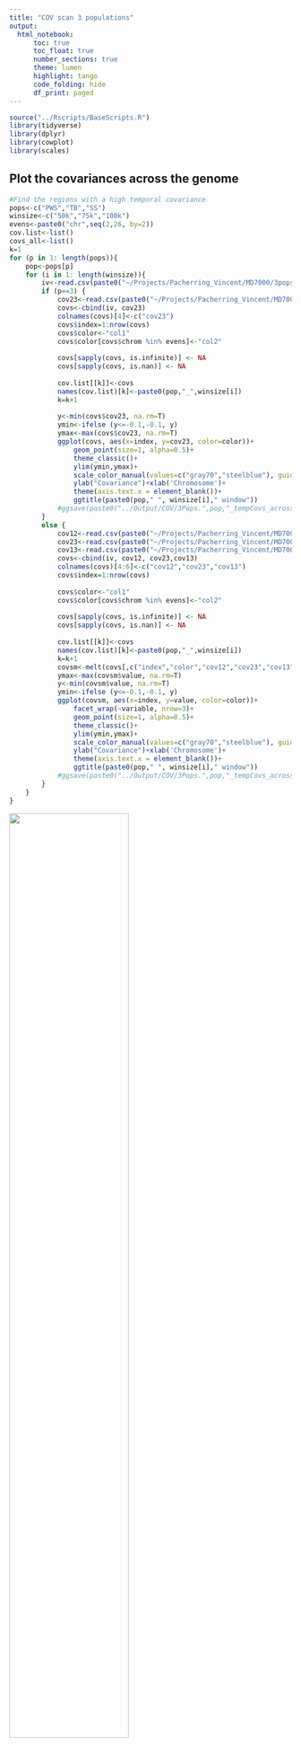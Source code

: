 ```yaml
---
title: "COV scan 3 populations"
output:
  html_notebook:
      toc: true 
      toc_float: true
      number_sections: true
      theme: lumen
      highlight: tango
      code_folding: hide
      df_print: paged
---
```


```r
source("../Rscripts/BaseScripts.R")
library(tidyverse)
library(dplyr)
library(cowplot)
library(scales)
```


## Plot the covariances across the genome  

```r

#Find the regions with a high temporal covariance 
pops<-c("PWS","TB","SS")
winsize<-c("50k","75k","100k")
evens<-paste0("chr",seq(2,26, by=2))
cov.list<-list()
covs_all<-list()
k=1
for (p in 1: length(pops)){
    pop<-pops[p]
    for (i in 1: length(winsize)){
        iv<-read.csv(paste0("~/Projects/Pacherring_Vincent/MD7000/3pops_intervals_",winsize[i],"window.csv"), row.names = 1)
        if (p==3) {
            cov23<-read.csv(paste0("~/Projects/Pacherring_Vincent/MD7000/",pop,"_cov23_2017-2006_2006-1996_3Pops_",winsize[i],"window.csv"), header = F)
            covs<-cbind(iv, cov23)
            colnames(covs)[4]<-c("cov23")
            covs$index=1:nrow(covs)
            covs$color<-"col1"
            covs$color[covs$chrom %in% evens]<-"col2"
    
            covs[sapply(covs, is.infinite)] <- NA
            covs[sapply(covs, is.nan)] <- NA
            
            cov.list[[k]]<-covs
            names(cov.list)[k]<-paste0(pop,"_",winsize[i])    
            k=k+1
            
            y<-min(covs$cov23, na.rm=T)
            ymin<-ifelse (y<=-0.1,-0.1, y) 
            ymax<-max(covs$cov23, na.rm=T)
            ggplot(covs, aes(x=index, y=cov23, color=color))+
                geom_point(size=1, alpha=0.5)+
                theme_classic()+
                ylim(ymin,ymax)+
                scale_color_manual(values=c("gray70","steelblue"), guide="none")+
                ylab("Covariance")+xlab('Chromosome')+
                theme(axis.text.x = element_blank())+
                ggtitle(paste0(pop," ", winsize[i]," window"))
            #ggsave(paste0("../Output/COV/3Pops.",pop,"_tempCovs_acrossGenome_",winsize[i], "Window.png"), width = 8, height = 2.7, dpi=300) 
        }
        else {
            cov12<-read.csv(paste0("~/Projects/Pacherring_Vincent/MD7000/",pop,"_cov12_1996-1991_2006-1996_3Pops_",winsize[i],"window.csv"), header = F)
            cov23<-read.csv(paste0("~/Projects/Pacherring_Vincent/MD7000/",pop,"_cov23_2017-2006_2006-1996_3Pops_",winsize[i],"window.csv"), header = F)
            cov13<-read.csv(paste0("~/Projects/Pacherring_Vincent/MD7000/",pop,"_cov13_2017-2006_1996-1991_3Pops_",winsize[i],"window.csv"), header = F)
            covs<-cbind(iv, cov12, cov23,cov13)
            colnames(covs)[4:6]<-c("cov12","cov23","cov13")
            covs$index=1:nrow(covs)
    
            covs$color<-"col1"
            covs$color[covs$chrom %in% evens]<-"col2"
    
            covs[sapply(covs, is.infinite)] <- NA
            covs[sapply(covs, is.nan)] <- NA
            
            cov.list[[k]]<-covs
            names(cov.list)[k]<-paste0(pop,"_",winsize[i])    
            k=k+1
            covsm<-melt(covs[,c("index","color","cov12","cov23","cov13")], id.vars = c("index", "color"))
            ymax<-max(covsm$value, na.rm=T)
            y<-min(covsm$value, na.rm=T)
            ymin<-ifelse (y<=-0.1,-0.1, y) 
            ggplot(covsm, aes(x=index, y=value, color=color))+
                facet_wrap(~variable, nrow=3)+
                geom_point(size=1, alpha=0.5)+
                theme_classic()+
                ylim(ymin,ymax)+
                scale_color_manual(values=c("gray70","steelblue"), guide="none")+
                ylab("Covariance")+xlab('Chromosome')+
                theme(axis.text.x = element_blank())+
                ggtitle(paste0(pop," ", winsize[i]," window"))
            #ggsave(paste0("../Output/COV/3Pops.",pop,"_tempCovs_acrossGenome_",winsize[i], "Window.png"), width = 8, height = 8, dpi=300)    
        }
    }
}
```

![](../Output/COV/3Pops.PWS_tempCovs_acrossGenome_100kWindow.png){width=65%}

![](../Output/COV/3Pops.TB_tempCovs_acrossGenome_100kWindow.png){width=65%}   

![](../Output/COV/3Pops.SS_tempCovs_acrossGenome_100kWindow.png){width=65%}  
![](../Output/COV/3Pops.SS_tempCovs_acrossGenome_75kWindow.png){width=65%}  

![](../Output/COV/3Pops.SS_tempCovs_acrossGenome_50kWindow.png){width=65%}  


## Find the outlier regions for each time period  

```r

#find how outliers overlap between different windows
cov12<-data.frame()
cov23<-data.frame()
cov13<-data.frame()

for (i in 1:length(cov.list)){
 if (grepl("PWS",names(cov.list)[i])|grepl("TB",names(cov.list)[i])){
    covs<-cov.list[[i]]
    
    pop<-gsub("_.+",'', names(cov.list)[i])
    win<-gsub(paste0(pop,"_"), '', names(cov.list)[i])
    
    covs<-covs[order(covs$cov12, decreasing=T),]
    n<-ceiling(nrow(covs)*0.01) #top1% region
    covs12_top<-covs[1:n,c(1:4)]
    covs12_top<-covs12_top[order(covs12_top$chrom, covs12_top$start),]
    covs12_top$window<-win
    covs12_top$pop<-pop
    cov12<-rbind(cov12, covs12_top)
    
    covs<-covs[order(covs$cov13, decreasing=T),]
    n<-ceiling(nrow(covs)*0.01) #top1% region
    covs13_top<-covs[1:n,c(1:3,6)]
    covs13_top<-covs13_top[order(covs13_top$chrom, covs13_top$start),]
    covs13_top$window<-win
    covs13_top$pop<-pop
    cov13<-rbind(cov13, covs13_top)
    
    covs<-covs[order(covs$cov23, decreasing=T),]
    n<-ceiling(nrow(covs)*0.01) #top1% region
    covs23_top<-covs[1:n,c(1:3,5)]
    covs23_top<-covs23_top[order(covs23_top$chrom, covs23_top$start),]
    covs23_top$window<-win
    covs23_top$pop<-pop
    cov23<-rbind(cov23, covs23_top)
 }
 if (grepl("SS",names(cov.list)[i])){
    covs<-cov.list[[i]]
    
    pop<-gsub("_.+",'', names(cov.list)[i])
    win<-gsub(paste0(pop,"_"), '', names(cov.list)[i])
    
    covs<-covs[order(covs$cov23, decreasing=T),]
    n<-ceiling(nrow(covs)*0.01) #top1% region
    covs23_top<-covs[1:n,c(1:4)]
    covs23_top<-covs23_top[order(covs23_top$chrom, covs23_top$start),]
    covs23_top$window<-win
    covs23_top$pop<-pop
    cov23<-rbind(cov23, covs23_top)
    
    }
}


write.csv(cov12, "../Output/COV/3pops_top1percent_outlier_regions.cov12_new.csv",row.names = F)
write.csv(cov23, "../Output/COV/3pops_top1percent_outlier_regions.cov23_new.csv",row.names = F)
write.csv(cov13, "../Output/COV/3pops_top1percent_outlier_regions.cov13_new.csv",row.names = F)

```



```r
#Create plots with different colors for outliers
#for COV12 and COV13 for TB and PWS (100K)
cv<-c("cov12","cov13","cov23")
winsize<-c("50k","75k","100k")

for (i in 1:length(cv)){
    if (i==1|i==2){
        for (w in 1: length(winsize)){
            #PWS
            df1<-cov.list[[paste0("PWS_", winsize[w])]]
            df1<-df1[order(df1[,cv[i]], decreasing=T),]
            n<-ceiling(nrow(df1)*0.01) #top1% region
            df1$top1<-"N"
            df1$top1[1:n]<-"PWS"
            
            #tb
            df2<-cov.list[[paste0("TB_", winsize[w])]]
            df2<-df2[order(df2[,cv[i]], decreasing=T),]
            df2$top1<-"N"
            df2$top1[1:n]<-"TB"
            
            co<-rbind(df1, df2)
    
            co$chrom<-factor(co$chrom, levels=paste0("chr", 1:26))
            co$top1<-factor(co$top1, levels=c("PWS","TB","N"))
            colnames(co)[which(colnames(co)==cv[i])]<-"cov"
    
            ymax<-max(co$cov, na.rm=T)
            ggplot(co, aes(x=start/1000000, y=cov, color=top1))+
                geom_point(size=0.5)+
                facet_wrap(~chrom, ncol=4)+
                theme_classic()+ylim(-0.1,ymax)+
                scale_color_manual(values=c("deeppink","orange" ,"#ADD8E680"), labels=c("PWS", "TB", ""))+
                ylab("Covariance")+xlab('Postion (Mb)')+
                ggtitle(paste0(winsize[w]," window ",cv[i]))+
                scale_x_continuous(labels = comma)+
                guides(color = guide_legend(override.aes = list(color=c("deeppink","orange","white")), title=element_text("Top 1%")))
   
                ggsave(paste0("../Output/COV/COVscan_3pop/3Pops.",cv[i],"_perChrom_",winsize[w], "Window_Outliers.png"), width = 10, height = 8, dpi=300)
        }
       
    }
   
    if (i==3){
        for (w in 1: length(winsize)){
        #pws
        df1<-cov.list[[paste0("PWS_", winsize[w])]]
        df1<-df1[,c("chrom","start","end","cov23")]
        df1<-df1[order(df1$cov23, decreasing=T),]
        n<-ceiling(nrow(df1)*0.01) #top1% region
        df1$top1<-"N"
        df1$top1[1:n]<-"PWS"
    
        #tb
        df2<-cov.list[[paste0("TB_", winsize[w])]]
        df2<-df2[,c("chrom","start","end","cov23")]
        df2<-df2[order(df2$cov23, decreasing=T),]
        df2$top1<-"N"
        df2$top1[1:n]<-"TB"
    
        #ss
        df3<-cov.list[[paste0("SS_", winsize[w])]]
        df3<-df3[,c("chrom","start","end","cov23")]
        df3<-df3[order(df3$cov23, decreasing=T),]
        df3$top1<-"N"
        df3$top1[1:n]<-"SS"

        co<-rbind(df1,df2,df3)

        co$chrom<-factor(co$chrom, levels=paste0("chr", 1:26))
        co$top1<-factor(co$top1, levels=c("PWS","TB","SS","N"))
        ymax<-max(co$cov23, na.rm=T)
        ggplot(co, aes(x=start/1000000, y=cov23, color=top1))+
            geom_point(size=0.5)+
            facet_wrap(~chrom, ncol=4)+
            theme_classic()+ylim(-0.1,ymax)+
            ylab("Covariance")+xlab('Postion (Mb)')+
            ggtitle(paste0(winsize[w]," window ",cv[i]))+
            scale_x_continuous(labels = comma)+
            #scale_color_discrete(breaks=c("PWS","SS","TB"))+
            scale_color_manual(values=c("deeppink","orange",gre,"#ADD8E666"), labels=c("PWS","TB","SS", ""))+
            guides(color = guide_legend(override.aes = list(color=c("deeppink","orange",gre,         "white")),title=element_text("Top 1% outliers"))) 
        ggsave(paste0("../Output/COV/COVscan_3pop/3Pops.cov23_3Pops_perChrom_",winsize[w], "Window_Outliers.png"), width = 10, height = 9, dpi=300)
        }
    }
}
```

![](../Output/COV/COVscan_3pop/3Pops.cov12_perChrom_100kWindow_Outliers.png)

![](../Output/COV/COVscan_3pop/3Pops.cov12_perChrom_50kWindow_Outliers.png) 
![](../Output/COV/COVscan_3pop/3Pops.cov13_perChrom_100kWindow_Outliers.png)

![](../Output/COV/COVscan_3pop/3Pops.cov13_perChrom_50kWindow_Outliers.png) 


![](../Output/COV/COVscan_3pop/3Pops.cov23_3Pops_perChrom_100kWindow_Outliers.png)  
![](../Output/COV/COVscan_3pop/3Pops.cov23_3Pops_perChrom_50kWindow_Outliers.png)  

### Whole genome plots without facet wrap

```r
cv<-c("cov12","cov13","cov23")
for (i in 1:length(cv)){
    if (i==1|i==2){
        df1<-cov.list[["PWS_100k"]]
        df1<-df1[order(df1[,cv[i]], decreasing=T),]
        n<-ceiling(nrow(df1)*0.01) #top1% region
        df1$top1<-"N"
        df1$top1[1:n]<-"PWS"
        
        df2<-cov.list[["TB_100k"]]
        df2<-df2[order(df2[,cv[i]], decreasing=T),]
        df2$top1<-"N"
        df2$top1[1:n]<-"TB"

        co<-rbind(df1, df2)
        co$chrom<-factor(co$chrom, levels=paste0("chr", 1:26))
        colnames(co)[which(colnames(co)==cv[i])]<-"cov"
        #assgin colors
        co$top1<-apply(co, 1, function(x) {ifelse (x['top1']=="N", x['color'], x['top1'])} )
        co$top1<-factor(co$top1, levels=c("PWS","TB","col1","col2"))
        
        #count the number of sites per chromosomes
        poss<-data.frame(chr=paste0("chr",1:26))
        k=1
        for (j in 1:26){
            df<-df1[df1$chr==paste0("chr",j),]
            poss$start[j]<-k
            poss$end[j]<-k+nrow(df)-1
            k=k+nrow(df)
        }
        poss$x<-poss$start+(poss$end-poss$start)/2
        ymax<-max(co$cov, na.rm=T)
        ggplot(co, aes(x=index, y=cov, color=top1))+
            geom_point(size=0.5)+
            theme_classic()+ylim(-0.1,ymax)+
            scale_color_manual(values=c("#FF3293B3","#0433FFB3" ,"#ADD8E680","#C0C0C088"), labels=c("PWS", "TB", "",""))+
                ylab("Covariance")+
                ggtitle(paste0(" 100k window ",cv[i]))+
                guides(color = guide_legend(override.aes = list(color=c("deeppink","#0433FF","white","white"), size=2), title=element_text("Outlier (1%)", size=10)))+
            scale_x_continuous(name="Chromosome", breaks=poss$x, labels=1:26)
        ggsave(paste0("../Output/COV/COVscan_3pop/3Pops.",cv[i],"_100k_Window_Outliers.png"), width = 10, height = 3.5, dpi=300)
        }}
    if (i==3){
        #pws
        df1<-cov.list[["PWS_100k"]]
        df1<-df1[,c("chrom","start","end","cov23","index","color")]
        df1<-df1[order(df1$cov23, decreasing=T),]
        n<-ceiling(nrow(df1)*0.01) #top1% region
        df1$top1<-df1$color
        df1$top1[1:n]<-"PWS"
        #tb
        df2<-cov.list[["TB_100k"]]
        df2<-df2[,c("chrom","start","end","cov23","index","color")]
        df2<-df2[order(df2$cov23, decreasing=T),]
        df2$top1<-df2$color
        df2$top1[1:n]<-"TB"
        #ss
        df3<-cov.list[["SS_100k"]]
        df3<-df3[,c("chrom","start","end","cov23","index","color")]
        df3<-df3[order(df3$cov23, decreasing=T),]
        df3$top1<-df3$color
        df3$top1[1:n]<-"SS"

        co<-rbind(df1,df2,df3)
        co$top1<-factor(co$top1, levels=c("PWS","TB","SS","col1","col2"))
        
        #count the number of sites per chromosomes
        poss<-data.frame(chr=paste0("chr",1:26))
        k=1
        for (j in 1:26){
            df<-df1[df1$chr==paste0("chr",j),]
            poss$start[j]<-k
            poss$end[j]<-k+nrow(df)-1
            k=k+nrow(df)
        }
        poss$x<-poss$start+(poss$end-poss$start)/2
        ymax<-max(co$cov, na.rm=T)
        ggplot(co, aes(x=index, y=cov23, color=top1))+
            geom_point(size=0.5)+
            theme_classic()+ylim(-0.1,ymax)+
            scale_color_manual(values=c("#FF3293B3","#0433FFB3","#008F00B3" ,"#ADD8E680","#C0C0C088"), labels=c("PWS", "TB","SS", "",""))+
                ylab("Covariance")+
                ggtitle(paste0(" 100k window ",cv[i]))+
                guides(color = guide_legend(override.aes = list(color=c("deeppink","#0433FF","#008F00","white","white"), size=2), title=element_text("Outlier (1%)")))+
            scale_x_continuous(name="Chromosome", breaks=poss$x, labels=1:26)+
            theme(legend.title = element_text(size=10))
        ggsave(paste0("../Output/COV/COVscan_3pop/3Pops.",cv[i],"_100k_Window_Outliers.png"), width = 10, height = 3.5, dpi=300)
        }
    }
}

## Plot 3 time periods together for PWS and TB
Cov<-data.frame()
for (i in 1:length(cv)){
    df1<-cov.list[["PWS_100k"]]
    df1<-df1[order(df1[,cv[i]], decreasing=T),]
    n<-ceiling(nrow(df1)*0.01) #top1% region
    df1$top1<-"N"
    df1$top1[1:n]<-"PWS"
    
    df2<-cov.list[["TB_100k"]]
    df2<-df2[order(df2[,cv[i]], decreasing=T),]
    df2$top1<-"N"
    df2$top1[1:n]<-"TB"
    co<-rbind(df1, df2)
    co$chrom<-factor(co$chrom, levels=paste0("chr", 1:26))
    colnames(co)[which(colnames(co)==cv[i])]<-"cov"
    #assgin colors
    co$top1<-apply(co, 1, function(x) {ifelse (x['top1']=="N", x['color'], x['top1'])} )
    co$top1<-factor(co$top1, levels=c("PWS","TB","col1","col2"))
    co$time<-cv[i]
    
    Cov<-rbind(Cov, co[,c("index", "cov","top1","time")])
}

#count the number of sites per chromosomes
df1<-cov.list[["PWS_100k"]]
poss<-data.frame(chr=paste0("chr",1:26))
k=1
for (j in 1:26){
        df<-df1[df1$chr==paste0("chr",j),]
        poss$start[j]<-k
        poss$end[j]<-k+nrow(df)-1
        k=k+nrow(df)
}
poss$x<-poss$start+(poss$end-poss$start)/2
ymax<-max(co$cov, na.rm=T)
ggplot(Cov, aes(x=index, y=cov, color=top1))+
    facet_wrap(~time, ncol=1)+
    geom_point(size=0.5)+
    theme_classic()+ylim(-0.1,ymax)+
    scale_color_manual(values=c("#FF3293B3","#0433FFB3" ,"#ADD8E680","#C0C0C088"), labels=c("PWS", "TB", "",""))+
    ylab("Covariance")+
    guides(color = guide_legend(override.aes = list(color=c("deeppink","#0433FF","white","white"), size=2), title=element_text("Outlier (1%)", size=10)))+
    scale_x_continuous(name="Chromosome", breaks=poss$x, labels=1:26)

ggsave(paste0("../Output/COV/COVscan_3pop/PWS_TB_100k_Window_Outliers.png"), width = 11, height = 5, dpi=300)
        }}


```

![](../Output/COV/COVscan_3pop/PWS_TB_100k_Window_Outliers.png)


## Overlapping outlier regions between different window sizes (top1%) 
```r
# How window size affects outlier regions

#COV12
cv<-c("cov12","cov13","cov23")
winsize<-c("50k","75k","100k")
pairs<-t(combn(winsize, 2))
pairs<-data.frame(pairs)
colnames(pairs)<-paste0("window",1:2)
Ov1<-pairs
Ov2<-pairs
Ov3<-pairs
#populations<-c("PWS","TB")
for (i in 1:length(cv)){
    df<-read.csv(paste0("../Output/COV/3pops_top1percent_outlier_regions.", cv[i], "_new.csv"))
    df$id<-paste0(df$chrom,"_",df$start)
    pws<-df[df$pop=="PWS",]
    tb<-df[df$pop=="TB",]
    if (i==3) ss<-df[df$pop=="SS",]
        
    for(j in 1:nrow(pairs)){
        isec<-intersect(pws$id[pws$window==pairs[j,1]], pws$id[pws$window==pairs[j,2]]) 
        Ov1[j, cv[i]]<-length(isec)
        isec2<-intersect(tb$id[tb$window==pairs[j,1]], tb$id[tb$window==pairs[j,2]]) 
        Ov2[j, cv[i]]<-length(isec2)
        if (i==3) {
              isec3<-intersect(ss$id[ss$window==pairs[j,1]], ss$id[ss$window==pairs[j,2]]) 
              Ov3[j, cv[i]]<-length(isec3)
         }
        #### Check chromosome region overlap +-200,000 bases
        
        for(p in 1:length(pops)){
            if (p==1) df_pop<-pws
            if (p==2) df_pop<-tb
            if (p==3 & exists("ss")) {df_pop<-ss}
                else next
        
            time1<-df_pop[df_pop$window==pairs[j,1],]
            time2<-df_pop[df_pop$window==pairs[j,2],]
             
            overlps<-data.frame()
            overlps2<-data.frame()
        
            for (n in 1: nrow(time1)){
                re<-time2[time2$chrom==time1$chrom[n],]
                if (nrow(re)>=1){
                    for (s in 1: nrow(re)){
                        if (re$start[s]<=time1$start[n]+200000 & re$start[s]>=time1$start[n]-200000){
                            overlps<-rbind(overlps, re[s,])
                            overlps2<-rbind(overlps2,time1[n,])}
                }}
            }      
            #Overlapping windows:
            ov<-data.frame(id=overlps$id)
            for (n in 1: nrow(overlps)){
                if (overlps$start[n]<overlps2$start[n]) {ov$start[n]<-overlps$start[n]; ov$end[n]<-overlps2$end[n]}
                if (overlps$start[n]>=overlps2$start[n]) {ov$start[n]<-overlps2$start[n];ov$end[n]<-overlps$end[n]}
            }
            ov[,paste0("cov.",pairs[j,1])]<-overlps[,4]
            ov[,paste0("cov.",pairs[j,2])]<-overlps2[,4]
            write.csv(ov, paste0("../Output/COV/COVscan_3pop/Overlap_regions_",pops[p],".", pairs[j,1],".",pairs[j,2], ".",cv[i], "_plusminus200k.csv"), row.names = F)
        }
    }
}
write.csv(Ov1, paste0("../Output/COV/COVscan_3pop/Overlapping_window_counts_PWS.csv"))
write.csv(Ov2, paste0("../Output/COV/COVscan_3pop/Overlapping_window_counts_TB.csv"))
write.csv(Ov3, paste0("../Output/COV/COVscan_3pop/Overlapping_window_counts_SS.csv"))
```



## Overlapping outlier regions between different populations 
```r
#100k
cv<-c("cov12","cov13","cov23")
pairs<-t(combn(pops, 2))
pairs<-data.frame(pairs)
colnames(pairs)<-paste0("pop",1:2)
Ov_direct<-data.frame(cov=c(cv[1:2],"cov23-PT","cov23-PS","cov23-ST" ,"cov23-3"))
Ov_300<-data.frame(cov=c(cv[1:2],"cov23-PT","cov23-PS","cov23-ST" ,"cov23-3"))
for (i in 1:length(cv)){
    df<-read.csv(paste0("../Output/COV/COVscan_3pop/3pops_top1percent_outlier_regions.", cv[i], "_new.csv"))
    df<-df[df$window=="100k",]
    df$id<-paste0(df$chrom,"_",df$start)
    
    if (i!=3){
        #exact overlaps
        isec<-intersect(df$id[df$pop=="PWS"], df$id[df$pop=="TB"]) 
        Ov_direct$count[i]<-length(isec)
        
        #### Check chromosome region overlap +-200,000 bases
        pop1<-df[df$pop=="PWS",]
        pop2<-df[df$pop=="TB",]
        overlps<-data.frame()
        overlps2<-data.frame()
        for (n in 1: nrow(pop1)){
            re<-pop2[pop2$chrom==pop1$chrom[n],]
            if (nrow(re)>=1){
                for (s in 1: nrow(re)){
                    if (re$start[s]<=pop1$start[n]+300000 & re$start[s]>=pop1$start[n]-300000){
                        overlps<-rbind(overlps, re[s,])
                        overlps2<-rbind(overlps2,pop1[n,])}
                }
            }
        }
        # Merge two tables into one summary overlap table:
        ov<-data.frame(id=overlps$id)
        for (n in 1: nrow(overlps)){
            if (overlps$start[n]<overlps2$start[n]) {ov$start[n]<-overlps$start[n]; ov$end[n]<-overlps2$end[n]}
            if (overlps$start[n]>=overlps2$start[n]) {ov$start[n]<-overlps2$start[n];ov$end[n]<-overlps$end[n]}
        }
        ov[,"cov.PWS"]<-overlps[,4]
        ov[,"cov.TB"]<-overlps2[,4]
        write.csv(ov, paste0("../Output/COV/COVscan_3pop/Overlap_regions_",cv[i],"_plusminus300k.csv"), row.names = F)
        Ov_300$count[i]<-nrow(ov)
        }
        
    if (i==3){
        isec<-intersect(df$id[df$pop=="PWS"], df$id[df$pop=="TB"]) 
        isec2<-intersect(df$id[df$pop=="PWS"], df$id[df$pop=="SS"]) 
        isec3<-intersect(df$id[df$pop=="SS"], df$id[df$pop=="TB"]) 
        Ov_direct$count[i]<-length(isec)
        Ov_direct$count[i+1]<-length(isec2)
        Ov_direct$count[i+2]<-length(isec)
        Ov_direct$count[i+3]<-length(intersect(df$id[df$pop=="SS"], intersect(df$id[df$pop=="PWS"], df$id[df$pop=="TB"])))
        
        for(j in 1:nrow(pairs)){
        #### Check chromosome region overlap +-200,000 bases
            pop1<-df[df$pop==pairs[j,1],]
            pop2<-df[df$pop==pairs[j,2],]
            overlps<-data.frame()
            overlps2<-data.frame()
            for (n in 1: nrow(pop1)){
                re<-pop2[pop2$chrom==pop1$chrom[n],]
                if (nrow(re)>=1){
                    for (s in 1: nrow(re)){
                        if (re$start[s]<=pop1$start[n]+300000 & re$start[s]>=pop1$start[n]-300000){
                            overlps<-rbind(overlps, re[s,])
                            overlps2<-rbind(overlps2,pop1[n,])}
                    }
                }
            }
        # Merge two tables into one summary overlap table:
            ov<-data.frame(id=overlps$id)
            for (n in 1: nrow(overlps)){
                if (overlps$start[n]<overlps2$start[n]) {ov$start[n]<-overlps$start[n]; ov$end[n]<-overlps2$end[n]}
                if (overlps$start[n]>=overlps2$start[n]) {ov$start[n]<-overlps2$start[n];ov$end[n]<-overlps$end[n]}
            }
        
            ov[,paste0("cov.",pairs[j,1])]<-overlps[,4]
            ov[,paste0("cov.",pairs[j,2])]<-overlps2[,4]
            ov<-ov[!duplicated(ov),]
            write.csv(ov, paste0("../Output/COV/COVscan_3pop/Overlap_regions_",cv[i],"_",pairs[j,1],".", pairs[j,2],"_plusminus300k.csv"), row.names = F)
            Ov_300$count[i+j-1]<-nrow(ov)
    }
    }
}
write.csv(Ov_direct, paste0("../Output/COV/COVscan_3pop/DDirect_Overlapping_regions_counts_3pop_summary.csv"))
Ov_300$count[6]<-NA
write.csv(Ov_300, paste0("../Output/COV/COVscan_3pop/Overlapping_regions_counts_3pop_plusMinus300k.csv"))

```


# Run the snpEff pipeline to find annotation in the outlier regions (100k-window+-100k)  

## Create a script to run SnpEff 

Create VCF files with selected regions & run snpEff  
```r
#Create bed files
cv<-c("cov12","cov13","cov23")
#Prevent scientific notation in bed files
options(scipen=999)

#The first line of bed files is often not red by vcftools
for (i in 1:3){
    df<-read.csv(paste0("../Output/COV/COVscan_3pop/3pops_top1percent_outlier_regions.",cv[i],"_new.csv"))
    #select 100k
    df<-df[df$window=="100k",]
    #add 100k
    df$start<-df$start-100000
    df$end<-df$end+100000
    dfp<-df[df$pop=="PWS",1:3]
    colnames(dfp)<-c('track type=bedGraph', '1','1')
    write.table(dfp, paste0("../Output/COV/COVscan_3pop/PWS_outliers_",cv[i],"_new.bed"),quote = F, row.names = F, col.names = T,sep = "\t")
    dft<-df[df$pop=="TB",1:3]
    colnames(dft)<-c('track type=bedGraph', '1','1')
    write.table(dft, paste0("../Output/COV/COVscan_3pop/TB_outliers_",cv[i],"_new.bed"),quote = F, row.names = F, col.names = F,sep = "\t")
    
    if (i==3){
        dfs<-df[df$pop=="SS",1:3]
        colnames(dfs)<-c('track type=bedGraph', '1','1')
        write.table(dfs, paste0("../Output/COV/COVscan_3pop/SS_outliers_",cv[i],"_new.bed"),quote = F, row.names = F, col.names = F,sep = "\t")
    }
}

#for 50k and 75k in PWS
for (i in 1:3){
    df<-read.csv(paste0("../Output/COV/COVscan_3pop/3pops_top1percent_outlier_regions.",cv[i],"_new.csv"))
    df<-df[df$pop=="PWS",]
    df$start<-df$start-100000
    df$end<-df$end+100000
    df50<-df[df$window=="50k",1:3]
    df75<-df[df$window=="75k",1:3]
    colnames(df50)<-c('track type=bedGraph', '1','1')
    colnames(df75)<-c('track type=bedGraph', '1','1')
    
    write.table(df50, paste0("../Output/COV/COVscan_3pop/PWS_outliers_",cv[i],"_50k.bed"),quote = F, row.names = F, col.names = T,sep = "\t")
    write.table(df75, paste0("../Output/COV/COVscan_3pop/PWS_outliers_",cv[i],"_75k.bed"),quote = F, row.names = F, col.names = T,sep = "\t")
}

# Create a bash script to run snpEff
bedfiles<-list.files("../Output/COV/COVscan_3pop/", pattern="*_new.bed")

sink("../COVscan_createVCFs_3Pops2.sh")
cat("#!/bin/bash \n\n")
for (i in 1:length(bedfiles)){
    fname<-gsub(".bed",'', bedfiles[i])
    cat(paste0("vcftools --gzvcf Data/new_vcf/3pop/3pops.MD7000_NS0.5_maf05.vcf.gz --bed Output/COV/COVscan_3pop/", bedfiles[i], " --out Output/COV/COVscan_3pop/", fname," --recode --keep-INFO-all \n"))
}
sink(NULL)  

#create a bash script to run snpEff
vfiles<-list.files("../Output/COV/COVscan_3pop/", pattern=".recode.vcf")

sink("~/programs/snpEff/runsnpEff_cov_3pop.sh")
cat("#!/bin/bash \n\n")
for (i in 1:length(vfiles)){
    fname<-gsub("_new.recode.vcf","",vfiles[i])
    cat(paste0("java -Xmx8g -jar snpEff.jar Ch_v2.0.2.99 ~/Projects/PacHerring/Output/COV/COVscan_3pop/",vfiles[i], " -stats ~/Projects/PacHerring/Output/COV/COVscan_3pop/",fname,".html >  ~/Projects/PacHerring/Output/COV/COVscan_3pop/Anno.",fname,".vcf \n"))
    
    #extract the annotation information
    cat(paste0("bcftools query -f '%CHROM %POS %INFO/AF %INFO/ANN\\n' ~/Projects/PacHerring/Output/COV/COVscan_3pop/Anno.",fname,".vcf > ~/Projects/PacHerring/Output/COV/COVscan_3pop/",fname,"_annotation \n\n"))

}
sink(NULL)  


```

```bash
cd ~/Projects/PacHerring
bash COVscan_createVCFs_3pops.sh

cd ~/programs/snpEff
bash runsnpEff_cov_3pop.sh
```


## Create summary gene files from snpEff and check overlapping genes.

```r
## Create summary files of snpEff results (gene annotations in the regions of interest) and reformat as a ShinyGo input 

#create gene list for ShinyGo
gfiles<-list.files("../Output/COV/COVscan_3pop/", pattern="genes.txt")

for (i in 1:length(gfiles)){
    df<-read.table(paste0("../Output/COV/COVscan_3pop/",gfiles[i]), sep="\t")
    df<-df[,1:7]
    colnames(df)<-c("GeneName","GeneId","TranscriptId","BioType","variants_impact_HIGH","variants_impact_LOW",	"variants_impact_MODERATE")
    
    fname<-gsub(".genes.txt","",gfiles[i])
    genes<-unique(df$GeneId)
    sink(paste0("../Output/COV/COVscan_3pop/geneIDlist_",fname,".txt"))
    cat(paste0(genes,"; "))
    sink(NULL)
}

#Annotation infor from SnpEff
for (c in 1:3){
    if (c!=3){
    for (p in 1:2){
        ano<-read.table(paste0("../Output/COV/COVscan_3pop/",pops[p],"_outliers_",cv[c],"_annotation"), header = F)
        annotations<-data.frame()
        for (i in 1: nrow(ano)){
            anns<-unlist(strsplit(ano$V4[i], "\\,|\\|"))
            annm<-data.frame(matrix(anns,ncol = 16, byrow = TRUE))
            annm<-annm[,c(2,3,4,5,8)]
            colnames(annm)<-c("Effect","Putative_impact","Gene_name","Gene_ID","Feature type")
            annm<-annm[!duplicated(annm), ]
            annm$chr<-ano$V1[i]
            annm$chr<-ano$V1[i]
            annm$pos<-ano$V2[i]
            annm$AF<- ano$V3[i]
            annotations<-rbind(annotations, annm)
        }     
        annotations<-annotations[,c(6:8,1:5)]
        annotations<-annotations[!duplicated(annotations[,1:2]),]
        write.csv(annotations, paste0("../Output/COV/COVscan_3pop/Genes_",pops[p],"_outliers_100k_",cv[c],".csv"), row.names = F)
    }
    }
    if (c==3){
        for (p in 1:3){
        ano<-read.table(paste0("../Output/COV/COVscan_3pop/",pops[p],"_outliers_",cv[c],"_annotation"), header = F)
        annotations<-data.frame()
        for (i in 1: nrow(ano)){
            anns<-unlist(strsplit(ano$V4[i], "\\,|\\|"))
            annm<-data.frame(matrix(anns,ncol = 16, byrow = TRUE))
            annm<-annm[,c(2,3,4,5,8)]
            colnames(annm)<-c("Effect","Putative_impact","Gene_name","Gene_ID","Feature type")
            annm<-annm[!duplicated(annm), ]
            annm$chr<-ano$V1[i]
            annm$chr<-ano$V1[i]
            annm$pos<-ano$V2[i]
            annm$AF<- ano$V3[i]
            annotations<-rbind(annotations, annm)
        }     
        annotations<-annotations[,c(6:8,1:5)]
        annotations<-annotations[!duplicated(annotations[,1:2]),]
        write.csv(annotations, paste0("../Output/COV/COVscan_3pop/Genes_",pops[p],"_outliers_100k_",cv[c],".csv"), row.names = F)
    }
}
  
}

```


## Find the intersecting gene names across time points within a population

```r

# Find the intersecting gene names across time points
gfiles2<-list.files("../Output/COV/COVscan_3pop/", pattern="geneIDlist")
glist<-list()
for (i in 1:length(gfiles)){
    df<-read.table(paste0("../Output/COV/COVscan_3pop/",gfiles2[i]), sep=";")
    df<-t(df)
    df<-gsub(" ","",df)
    df2<-df[!is.na(df)]
    vname<-gsub(".txt","",gfiles2[i],)
    vname<-gsub("geneIDlist_","", vname)
    glist[[i]]<-df2
    names(glist)[i]<-vname
}

times<-c("cov12","cov13","cov23")
common<-list()
common_genes<-data.frame(time=times)
for (i in 1:3){
    tlist<-glist[grep(times[i], names(glist))]
    if (i !=3){
        common[[i]]<-intersect(tlist[[1]], tlist[[2]])
        names(common)[[i]]<-times[i]
        common_genes$PWS[i]<-length(tlist[[grep("PWS", names(tlist))]])
        common_genes$TB[i]<-length(tlist[[grep("TB", names(tlist))]])
        common_genes$SS[i]<-NA
        common_genes$common_PWS.TB[i]<-length(intersect(tlist[[1]], tlist[[2]]))
    }
    if (i==3){
        common_genes$PWS[i]<-length(tlist[[grep("PWS", names(tlist))]])
        common_genes$TB[i]<-length(tlist[[grep("TB", names(tlist))]])
        common_genes$SS[i]<-length(tlist[[grep("SS", names(tlist))]])
        common_genes$common_PWS.TB[i]<-length(intersect(tlist[[1]], tlist[[3]]))
        common_genes$common_PWS.SS[i]<-length(intersect(tlist[[1]], tlist[[2]]))
        common_genes$common_SS.TB[i]<-length(intersect(tlist[[2]], tlist[[3]]))
        common_genes$common3[i]<-length(intersect(tlist[[1]],intersect(tlist[[2]], tlist[[3]])))
        k=i
        common[[k]]<-intersect(tlist[[1]], tlist[[2]])
        names(common)[[k]]<-paste0(times[i],"_PWS.SS")
        k=k+1
        common[[k]]<-intersect(tlist[[1]], tlist[[3]])
        names(common)[[k]]<-paste0(times[i],"_PWS.TB")
        k=k+1
        common[[k]]<-intersect(tlist[[2]], tlist[[3]])
        names(common)[[k]]<-paste0(times[i],"_SS.TB")
        k=k+1
        common[[k]]<-intersect(tlist[[1]],intersect(tlist[[2]], tlist[[3]]))
        names(common)[[k]]<-paste0(times[i],"_3pops")
        }
}
    
write.csv(common_genes, "../Output/COV/COVscan_3pop/Common_genes_3pops.csv")


#What are the overlapping gene names
#aggregate all gene names
Genes<-data.frame()
for (i in 1:length(gfiles)){
    df<-read.table(paste0("../Output/COV/COVscan_3pop/",gfiles[i]), sep="\t")
    df<-df[,1:2]
    colnames(df)<-c("GeneName","GeneId")
    df<-df[!duplicated(df),]
    Genes<-rbind(Genes, df)
    Genes<-Genes[!duplicated(Genes),]
}

for (i in 1: length(common)){
    gids<-common[[i]]
    df<-data.frame(GeneId=gids)
    
    df<-merge(df, Genes, by="GeneId")
    write.csv(df, paste0("../Output/COV/COVscan_3pop/Common_genes_", names(common)[i],".csv"), row.names = F)
}
```



#### Overlapping gene numbers   
```r

# Summary table
common_genes<-read.csv("../Output/COV/COVscan_3pop/Common_genes_3pops.csv", row.names = 1)
knitr::kable(common_genes)

```



```r

## Check chromosome overlap




```



# Compare results from PH_MD7000 (all pops together) and 3Pops-NS0.5 (filter for 3 pops) VCF files  

```r
pws1<-read.csv("../Output/COV/COVscan_3pop/3pops_top1percent_outlier_regions.cov12_new.csv")
pws1<-pws1[pws1$pop=="PWS" & pws1$window=="100k",]
pws2<-read.csv("../Output/COV/3pops_top1percent_outlier_regions.cov12.csv")
pws2<-pws2[pws2$pop=="PWS"&pws2$window=="100k",]

pws1$vcf<-"3Pops"
pws2$vcf<-"PH"
pws<-rbind(pws1[,c("chrom","start","end","cov12","vcf")],pws2[,c("chrom","start","end","cov12","vcf")])
pws$chrom<-factor(pws$chrom, levels=paste0("chr", 1:26))
ggplot(data=pws,aes(x=start/1000000, y=cov12, color=vcf, fill=vcf))+
    facet_wrap(~chrom)+
    geom_point(position=position_dodge(width = 0.7), alpha=0.5)+xlab("Position (Mb)")+
    ggtitle("PWS COV12")
ggsave("../Output/COV/COVscan_3pop/PWS_PH.vs.3Pops_outlier_overlap_cov12.png", width = 10, height = 8, dpi=300)
```
![](../Output/COV/COVscan_3pop/PWS_PH.vs.3Pops_outlier_overlap_cov12.png)

```r

pws1<-read.csv("../Output/COV/COVscan_3pop/3pops_top1percent_outlier_regions.cov23_new.csv")
pws1<-pws1[pws1$pop=="PWS" & pws1$window=="100k",]
pws2<-read.csv("../Output/COV/3pops_top1percent_outlier_regions.cov23.csv")
pws2<-pws2[pws2$pop=="PWS"&pws2$window=="100k",]

pws1$vcf<-"PH"
pws2$vcf<-"3Pops"
pws<-rbind(pws1[,c("chrom","start","end","cov23","vcf")],pws2[,c("chrom","start","end","cov23","vcf")])
pws$chrom<-factor(pws$chrom, levels=paste0("chr", 1:26))
ggplot(data=pws,aes(x=start/1000000, y=cov23, color=vcf, fill=vcf))+
    facet_wrap(~chrom)+
    geom_point(position=position_dodge(width = 0.7), alpha=0.5)+xlab("Position (Mb)")+
    ggtitle("PWS COV23")
ggsave("../Output/COV/COVscan_3pop/PWS_PH.vs.3Pops_outlier_overlap_cov23.png", width = 10, height = 8, dpi=300)
```    
![](../Output/COV/COVscan_3pop/PWS_PH.vs.3Pops_outlier_overlap_cov23.png)


```r

pws1<-read.csv("../Output/COV/COVscan_3pop/3pops_top1percent_outlier_regions.cov13_new.csv")
pws1<-pws1[pws1$pop=="PWS" & pws1$window=="100k",]
pws2<-read.csv("../Output/COV/3pops_top1percent_outlier_regions.cov13.csv")
pws2<-pws2[pws2$pop=="PWS"&pws2$window=="100k",]

pws1$vcf<-"PH"
pws2$vcf<-"3Pops"
pws<-rbind(pws1[,c("chrom","start","end","cov13","vcf")],pws2[,c("chrom","start","end","cov13","vcf")])
pws$chrom<-factor(pws$chrom, levels=paste0("chr", 1:26))
ggplot(data=pws,aes(x=start/1000000, y=cov13, color=vcf, fill=vcf))+
    facet_wrap(~chrom)+
    geom_point(position=position_dodge(width = 0.7), alpha=0.5)+xlab("Position (Mb)")+
    ggtitle("PWS COV13")
ggsave("../Output/COV/COVscan_3pop/PWS_PH.vs.3Pops_outlier_overlap_cov13.png", width = 10, height = 8, dpi=300)
```    

![](../Output/COV/COVscan_3pop/PWS_PH.vs.3Pops_outlier_overlap_cov13.png)






# Interpopulation comparison per time period 
```r
### Interpopulation comparisons
#decode the samples to create the right matrix
cv<-read.csv("~/Projects/Pacherring_Vincent/MD7000/GW_Covs_interPopulations_100k_3pops.csv", header = F)
labs<-read.csv("~/Projects/Pacherring_Vincent/MD7000/GW_Covs_interPopulations_100k_labels_3pops.csv" )
labs<-labs[,-1]
cvm<-data.frame(label=as.vector(t(labs)), cov=as.vector(t(cv)))

#rearrange based on comparions: covariance between populations within the same period
#PopYr Symbols
# PH 1 'PWS', 1991
# PH 2 'PWS', 1996
# PH 3 'PWS', 2006
# PH 4 'PWS', 2017
# PH 5 'SS',  1991
# PH 6 'SS',  1996
# PH 7 'SS',  2006
# PH 8 'SS',  2017
# PH 9 'TB',  1991
# PH 10'TB',  1996
# PH 11'TB',  2006
# PH 12'TB',  2017

Covs<-data.frame(pops=rep(c("PWS.vs.SS", "PWS.vs.TB",  "SS.vs.TB"), times=6),
                 period=c(rep("1991-1996", times=3),rep("1996-2006", times=3), rep("2006-2017", times=3)))

Covs$cov<-c(NA, cvm$cov[cvm$label=="cov(PH: 2-1, PH: 10-9)"],NA,
            cvm$cov[cvm$label=="cov(PH: 3-2, PH: 7-6)"],cvm$cov[cvm$label=="cov(PH: 3-2, PH: 11-10)"], 
            cvm$cov[cvm$label=="cov(PH: 7-6, PH: 11-10)"],
            cvm$cov[cvm$label=="cov(PH: 4-3, PH: 8-7)"],cvm$cov[cvm$label=="cov(PH: 4-3, PH: 12-11)"],cvm$cov[cvm$label=="cov(PH: 8-7, PH: 12-11)"])


#C.I.
cis<-read.csv("~/Projects/Pacherring_Vincent/MD7000/GW_COV_Interpop_comparison_CIs.csv")
cis<-cis[,-1]
cim<-data.frame(label=as.vector(t(labs)), ci_l=as.vector(t(cis[1:11,])))
cim$ci_h<-as.vector(t(cis[12:22,]))

Covs$ci_l<-as.numeric(c(NA,cim$ci_l[cim$label=="cov(PH: 2-1, PH: 10-9)"],NA,
                      cim$ci_l[cim$label=="cov(PH: 3-2, PH: 7-6)"],cim$ci_l[cim$label=="cov(PH: 3-2, PH: 11-10)"], cim$ci_l[cim$label=="cov(PH: 7-6, PH: 11-10)"],
                      cim$ci_l[cim$label=="cov(PH: 4-3, PH: 8-7)"],cim$ci_l[cim$label=="cov(PH: 4-3, PH: 12-11)"], cim$ci_l[cim$label=="cov(PH: 8-7, PH: 12-11)"]))

Covs$ci_h<-as.numeric(c(NA, cim$ci_h[cim$label=="cov(PH: 2-1, PH: 10-9)"],NA,
                      cim$ci_h[cim$label=="cov(PH: 3-2, PH: 7-6)"],cim$ci_h[cim$label=="cov(PH: 3-2, PH: 11-10)"], cim$ci_h[cim$label=="cov(PH: 7-6, PH: 11-10)"],
                      cim$ci_h[cim$label=="cov(PH: 4-3, PH: 8-7)"],cim$ci_h[cim$label=="cov(PH: 4-3, PH: 12-11)"], cim$ci_h[cim$label=="cov(PH: 8-7, PH: 12-11)"]))

#Barplot
ggplot(Covs, aes(x=period, y=cov, fill=pops))+
    geom_bar(stat="identity",position=position_dodge(width = 0.7), width=0.8)+
    ylab("Covariance")+xlab('')+theme_classic()+
    geom_hline(yintercept = 0,color="gray70", size=0.3)+
    scale_fill_manual(values=cols[c(2,1,3)])+
    theme(legend.title = element_blank())+
    scale_y_continuous(labels = comma)+
    ylim(-0.0013, 0.002)+
    geom_errorbar(aes(ymin=ci_l, ymax=ci_h), width=.2, size=.2, position=position_dodge(width = 0.7))
ggsave("../Output/COV/Interpop_cov_comparison_3Pops_new.png",width = 4.7, height = 3, dpi=300)

#Point plot
ggplot(Covs, aes(x=period, y=cov, color=pops))+
    geom_point(position=position_dodge(width = 0.7), size=4)+
    ylab("Covariance")+xlab('')+theme_classic()+
    geom_hline(yintercept = 0,color="gray70", size=0.3)+
    scale_color_manual(values=cols[c(2,1,3)])+
    theme(legend.title = element_blank())+
    scale_y_continuous(labels = comma)+
    geom_errorbar(aes(ymin=ci_l, ymax=ci_h), width=.2, size=.2, position=position_dodge(width = 0.7))+
    ylim(-0.0013, 0.002)+
     geom_vline(xintercept = c(1.5,2.5), color="gray", size=0.3)
ggsave("../Output/COV/Interpop_cov_comparison_3Pops_new_PointPlot.png",width = 4.7, height = 3, dpi=300)

#line plot
Covs$time<-1
Covs$time[Covs$period=="1996-2006"]<-2
Covs$time[Covs$period=="2006-2017"]<-3
Covs<-Covs[order(Covs$time),]
ggplot(Covs, aes(x=time, y=cov, color=pops, group=pops))+
    geom_point(position=position_dodge(width = 0.7), size=4)+
    geom_path(position=position_dodge(width = 0.7))+
    ylab("Covariance")+xlab('')+theme_classic()+
    geom_hline(yintercept = 0,color="gray70", size=0.3)+
    scale_color_manual(values=cols[c(2,1,3)])+
    theme(legend.title = element_blank())+
    scale_y_continuous(labels = comma)+
    geom_errorbar(aes(ymin=ci_l, ymax=ci_h), width=.2, size=.2, position=position_dodge(width = 0.7))+
    ylim(-0.0013, 0.002)+
     geom_vline(xintercept = c(1.5,2.5), color="gray", size=0.3)+
    scale_x_continuous(breaks=c(1,2,3), labels = c("1991-1996","1996-2006","2006-2017"))
ggsave("../Output/COV/Interpop_cov_comparison_3Pops_new_LinePlot.png",width = 4.7, height = 3, dpi=300)

```

![](../Output/COV/Interpop_cov_comparison_3Pops_new_PointPlot.png)

## Longer time period
```r
## Longer time-period
Covs2<-data.frame(pops=rep(c("PWS.vs.SS", "PWS.vs.TB",  "SS.vs.TB"), times=3),
                 period=c(rep("1991-2006", times=3),rep("1991-2017", times=3),rep("1996-2017", times=3)))

cv1<-read.csv("~/Projects/Pacherring_Vincent/MD7000/GW_Covs_interPopulations_100k_1991-2006.csv", header = F)
labs1<-read.csv("~/Projects/Pacherring_Vincent/MD7000/GW_Covs_interPopulations_100k_labels_1991-2006.csv" )
labs1<-labs1[,-1]
cvm1<-data.frame(label=as.vector(t(labs1)), cov=as.vector(t(cv1)))

cv2<-read.csv("~/Projects/Pacherring_Vincent/MD7000/GW_Covs_interPopulations_100k_1991-2017.csv", header = F)
labs2<-read.csv("~/Projects/Pacherring_Vincent/MD7000/GW_Covs_interPopulations_100k_labels_1991-2017.csv" )
labs2<-labs2[,-1]
cvm2<-data.frame(label=as.vector(t(labs2)), cov=as.vector(t(cv2)))

cv3<-read.csv("~/Projects/Pacherring_Vincent/MD7000/GW_Covs_interPopulations_100k_1996-2017.csv", header = F)
labs3<-read.csv("~/Projects/Pacherring_Vincent/MD7000/GW_Covs_interPopulations_100k_labels_1996-2017.csv" )
labs3<-labs3[,-1]
cvm3<-data.frame(label=as.vector(t(labs3)), cov=as.vector(t(cv3)))

Covs2$cov<-c(NA, cvm1$cov[cvm1$label=="cov(PH: 2-1, PH: 4-3)"], NA,
             NA, cvm2$cov[cvm2$label=="cov(PH: 2-1, PH: 4-3)"], NA,
             cvm3$cov[cvm3$label=="cov(PH: 2-1, PH: 4-3)"], cvm3$cov[cvm3$label=="cov(PH: 2-1, PH: 6-5)"], cvm3$cov[cvm3$label=="cov(PH: 4-3, PH: 6-5)"])

#C.I.
cis1<-read.csv("~/Projects/Pacherring_Vincent/MD7000/GW_COV_Interpop_comparison_CIs_1991-2006.csv")
cis1<-cis1[,-1]
cis2<-read.csv("~/Projects/Pacherring_Vincent/MD7000/GW_COV_Interpop_comparison_CIs_1991-2017.csv")
cis2<-cis2[,-1]
cis3<-read.csv("~/Projects/Pacherring_Vincent/MD7000/GW_COV_Interpop_comparison_CIs_1996-2017.csv")
cis3<-cis3[,-1]

#cim<-data.frame(label=as.vector(t(labs)), ci_l=as.vector(t(cis1[1:4,])))
#cim$ci_h<-as.vector(t(cis[12:22,]))

Covs2$ci_l<-as.numeric(c(NA,cis1[1,3],NA,
                        NA,cis2[1,3],NA,
                      cis3[1,3],cis3[1,5],cis3[3,5]))

Covs2$ci_h<-as.numeric(c(NA,cis1[4,3],NA,
                        NA,cis2[4,3],NA,
                      cis3[6,3],cis3[6,5],cis3[8,5]))


ggplot(Covs2, aes(x=period, y=cov, fill=pops))+
    geom_bar(stat="identity",position=position_dodge(width = 0.7), width=0.8)+
    ylab("Covariance")+xlab('')+theme_classic()+
    geom_hline(yintercept = 0,color="gray70", size=0.3)+
    scale_fill_manual(values=cols[c(2,1,3)])+
    theme(legend.title = element_blank())+scale_y_continuous(labels = comma)+
    ylim(-0.0013, 0.002)+
    geom_errorbar(aes(ymin=ci_l, ymax=ci_h), width=.2, size=.2, position=position_dodge(width = 0.7))
ggsave("../Output/COV/Interpop_cov_comparison_3Pops_LonogerPeriod.png",width = 4.7, height = 3, dpi=300)

ggplot(Covs2, aes(x=period, y=cov, color=pops))+
    geom_point(position=position_dodge(width = 0.7), size=4)+
    ylab("Covariance")+xlab('')+theme_classic()+
    geom_hline(yintercept = 0,color="gray70", size=0.3)+
    scale_color_manual(values=cols[c(2,1,3)])+
    theme(legend.title = element_blank())+
    scale_y_continuous(labels = comma)+
     ylim(-0.0013, 0.002)+
    geom_errorbar(aes(ymin=ci_l, ymax=ci_h), width=.2, size=.2, position=position_dodge(width = 0.7))+
    geom_vline(xintercept = c(1.5,2.5), color="gray", size=0.3)
ggsave("../Output/COV/Interpop_cov_comparison_3PopsLonogerPeriod_PointPlot.png",width = 4.7, height = 3, dpi=300)


```
![](../Output/COV/Interpop_cov_comparison_3PopsLonogerPeriod_PointPlot.png)

# Focused freq analysis
## rel gene (chr13: 23070000 - 23080000)

```r
pops<-c("PWS91","PWS96","PWS07","PWS17")
yr<-c(1991,1996,2007,2017)
maf<-data.frame()
for (i in 1:4){
    af<-read.table(paste0("../Data/new_vcf/AF/",pops[i],".mafs"),sep="\t", header = T)
    af<-af[af$chromo=="chr13"&af$position>=23070000&af$position<=23080000,]
    af$year<-yr[i]
    maf<-rbind(maf,af)
}
#write.csv(maf,"../Output/COV/COVscan_3pop/AF_maf_chr13_23Mb.csv")

ggplot(maf, aes(x=year, y=knownEM, color=factor(position)))+
    geom_point()+
    geom_path()+ggtitle("MAF (ANGSD)")+
    ylab("maf")+
    theme(legend.title=element_blank())
ggsave("../Output/COV/COVscan/AF_ch13_23.07-23.08_angsd.png", width = 5, height=3, dpi=300)


AF<-data.frame()
for (i in 1:4){
    af<-read.table(paste0("../Data/new_vcf/AF/",pops[i],"_maf05_af.frq"),header = FALSE, skip=1, col.names = c("chr","pos","n_allele","n_sample","MajorAF","MAF"))
    af<-af[af$chr=="chr13"&af$pos>=23070000&af$pos<=23080000,]
    af$year<-yr[i]
    af$maf<-substr(af$MAF, 3,10)
    af$maf<-as.numeric(af$maf)
    af<-af[,c("chr","pos","maf","year")]
    AF<-rbind(AF,af)
}
ggplot(AF, aes(x=year, y=maf, color=factor(pos)))+
    geom_point()+
    geom_path()+ggtitle("MAF (vcftools)")+
    theme(legend.title=element_blank())
ggsave("../Output/COV/COVscan/AF_ch13_23.07-23.08.png", width = 5, height=3, dpi=300)


###TB
pops<-c("TB91","TB96","TB06","TB17","PWS91","PWS96","PWS07","PWS17","SS96","SS06","SS17")
yr<-c(1991,1996,2006,2017,1991,1996,2007,2017,1996,2006,2017)
maf<-data.frame()
for (i in 1:length(pops)){
    af<-read.table(paste0("../Data/new_vcf/AF/",pops[i],".mafs"),sep="\t", header = T)
    af<-af[af$chromo=="chr13"&af$position>=23070000&af$position<=23080000,]
    af$year<-yr[i]
    af$pop<-sub("\\d\\d","", pops[i])
    maf<-rbind(maf,af)
}
#write.csv(maf,"../Output/COV/COVscan_3pop/AF_maf_chr13_23Mb.csv")
ggplot(maf, aes(x=year, y=knownEM, color=pop))+
    facet_wrap(~factor(position))+
    geom_point()+
    geom_path()+ggtitle("Chr13 (rel gene)")+
    ylab("maf")+
    theme(legend.title=element_blank())
ggsave("../Output/COV/COVscan/AF_ch13_23.07-23.08_angsd.png", width = 5, height=3, dpi=300)




```
![](../Output/COV/COVscan/AF_ch13_23.07-23.08_angsd.png)





```r




```

```r
```

